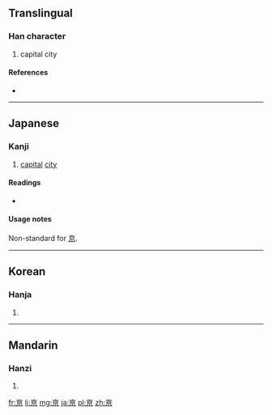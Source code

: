 {{also|京}}
==Translingual==

===Han character===
{{Han char|rn=8|rad=亠|as=07|sn=9|four=|canj=卜日火 (YAF)}}

# capital city

====References====
* {{Han ref|kx=0089.070|dkj=00307|dj=0188.120|hdz=10285.040|uh=4EB0|ud=20144}}

----

==Japanese==
{{ja-see-also|京}}

===Kanji===
{{ja-kanji|grade=uc|rs=亠07}}

# [[capital]] [[city]]

====Readings====
* {{ja-readings|on=[[けい]] (''kei''), [[きょう]] (''kyō''), [[きん]] (''kin'')|kun=[[みやこ]] (''miyako'')}}

{{ja-kref
|jis= 5037 
|ku= 4823 
|shift= 98B5
|euc= D0B7
|freq= ''not ranked''
|nelson= 299 
|newnelson= 94 
|halpern= ''not listed''
|kld= ''not listed''
|heisig= ''not listed''
|tuttle= 2j6.3
}}

====Usage notes====
Non-standard for [[京]].

----

==Korean==

===Hanja===
{{ko-hanja|hangeul=경|rv=gyeong|mr=kyŏng}}

# {{defn|lang=ko|sort=亠07}}

----

==Mandarin==

===Hanzi===
{{cmn-hanzi|pin=[[jīng]] ([[jing1]])|wg=ching<sup>1</sup>}}

# {{defn|lang=cmn|sort=亠07}}

[[fr:亰]]
[[li:亰]]
[[mg:亰]]
[[ja:亰]]
[[pl:亰]]
[[zh:亰]]